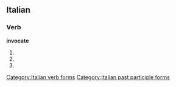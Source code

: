 ==Italian==

===Verb===
'''invocate'''

# {{form of|[[second-person|Second-person]] [[plural]] [[present tense]]|[[invocare#Italian|invocare]]|lang=Italian}}
# {{form of|Second-person plural [[imperative]]|invocare#Italian|invocare|lang=Italian}}
# {{form of|[[feminine|Feminine]] plural|[[invocato]]}}

[[Category:Italian verb forms]]
[[Category:Italian past participle forms]]